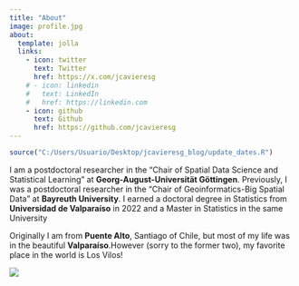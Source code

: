 ```yaml
---
title: "About"
image: profile.jpg
about:
  template: jolla
  links:
    - icon: twitter
      text: Twitter
      href: https://x.com/jcavieresg
    # - icon: linkedin
    #   text: LinkedIn
    #   href: https://linkedin.com
    - icon: github
      text: Github
      href: https://github.com/jcavieresg
---
```


```r
source("C:/Users/Usuario/Desktop/jcavieresg_blog/update_dates.R")
```

I am a postdoctoral researcher in the "Chair of Spatial Data Science and Statistical Learning" at **Georg-August-Universität Göttingen**. Previously, I was a postdoctoral researcher in the "Chair of Geoinformatics-Big Spatial Data" at **Bayreuth University**. I earned a doctoral degree in Statistics from **Universidad de Valparaíso** in 2022 and a Master in Statistics in the same University

Originally I am from **Puente Alto**, Santiago of Chile, but most of my life was in the beautiful **Valparaíso**. ​However (sorry to the former two), my favorite place in the world is Los Vilos!

![](images/image_losvilos.jpeg)
